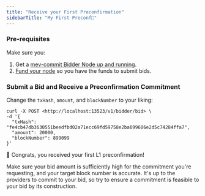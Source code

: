 ```yaml
---
title: "Receive your First Preconfirmation"
sidebarTitle: "My First Preconf💞"
---
```


### Pre-requisites

Make sure you:

1. Get a [mev-commit Bidder Node up and running](/get-started/quickstart).
2. [Fund your node](/get-started/bidders/fund-node) so you have the funds to submit bids.

### Submit a Bid and Receive a Preconfirmation Commitment

Change the `txHash`, `amount`, and `blockNumber` to your liking:

```shell ❯_ terminal
curl -X POST <http://localhost:13523/v1/bidder/bid> \
-d '{
  "txHash": "fe4cb47db3630551beedfbd02a71ecc69fd59758e2ba699606e2d5c74284ffa7",
  "amount": 20000,
  "blockNumber": 899099
}'
```

🎉 Congrats, you received your first L1 preconfirmation!

Make sure your bid amount is sufficiently high for the commitment you're requesting, and your target block number is accurate. It's up to the providers to commit to your bid, so try to ensure a commitment is feasible to your bid by its construction.
